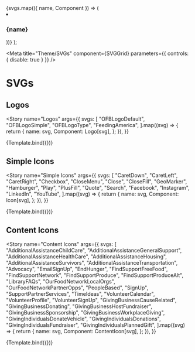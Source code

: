 
  <SVGFlexWrapper>
    {svgs.map(({ name, Component }) => (
      <li key={name}>
        <div>
          <Component />
        </div>
        <h3>{name}</h3>
      </li>
    ))}
  </SVGFlexWrapper>
);

<Meta
  title="Theme/SVGs"
  component={SVGGrid}
  parameters={{ controls: { disable: true } }}
/>


# SVGs

## Logos

<Story
  name="Logos"
  args={{
    svgs: [
      "OFBLogoDefault",
      "OFBLogoSimple",
      "OFBLogoType",
      "FeedingAmerica",
    ].map((svg) => {
      return {
        name: svg,
        Component: Logo[svg],
      };
    }),
  }}
>
  {Template.bind({})}
</Story>

## Simple Icons

<Story
  name="Simple Icons"
  args={{
    svgs: [
      "CaretDown",
      "CaretLeft",
      "CaretRight",
      "Checkbox",
      "CloseMenu",
      "Close",
      "CloseFill",
      "GeoMarker",
      "Hamburger",
      "Play",
      "PlusFill",
      "Quote",
      "Search",
      "Facebook",
      "Instagram",
      "LinkedIn",
      "YouTube",
    ].map((svg) => {
      return {
        name: svg,
        Component: Icon[svg],
      };
    }),
  }}
>
  {Template.bind({})}
</Story>

## Content Icons

<Story
  name="Content Icons"
  args={{
    svgs: [
      "AdditionalAssistanceChildCare",
      "AdditionalAssistanceGeneralSupport",
      "AdditionalAssistanceHealthCare",
      "AdditionalAssistanceHousing",
      "AdditionalAssistanceSurvivors",
      "AdditionalAssistanceTransportation",
      "Advocacy",
      "EmailSignUp",
      "EndHunger",
      "FindSupportFreeFood",
      "FindSupportNetwork",
      "FindSupportProduce",
      "FindSupportProduceAlt",
      "LibraryFAQs",
      "OurFoodNetworkLocalOrgs",
      "OurFoodNetworkPartnerOpps",
      "PeopleBased",
      "SignUp",
      "SupportPartnerServices",
      "TimeIdeas",
      "VolunteerCalendar",
      "VolunteerProfile",
      "VolunteerSignUp",
      "GivingBusinessCauseRelated",
      "GivingBusinessDonating",
      "GivingBusinessHostFundraiser",
      "GivingBusinessSponsorship",
      "GivingBusinessWorkplaceGiving",
      "GivingIndividualsDonateVehicle",
      "GivingIndividualsDonations",
      "GivingIndividualsFundraiser",
      "GivingIndividualsPlannedGift",
    ].map((svg) => {
      return {
        name: svg,
        Component: ContentIcon[svg],
      };
    }),
  }}
>
  {Template.bind({})}
</Story>

